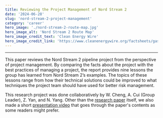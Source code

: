 ```yaml
---
title: Reviewing the Project Management of Nord Stream 2
date: '2024-06-28'
slug: 'nord-stream-2-project-management'
category: 'career'
hero_image: './nord-stream-2-route-map.jpg'
hero_image_alt: 'Nord Stream 2 Route Map'
hero_image_credit_text: 'Clean Energy Wire'
hero_image_credit_link: 'https://www.cleanenergywire.org/factsheets/gas-pipeline-nord-stream-2-links-germany-russia-splits-europe'
---
```


---

This paper reviews the Nord Stream 2 pipeline project from the perspective of project management. By comparing the facts about the project with the best practices of managing a project, the report provides nine lessons the group has learned from Nord Stream 2’s examples. The topics of these lessons range from how their technical solutions could be improved to what techniques the project team should have used for better risk management.

This research project was done collaboratively by W. Cheng, A. Cui (Group Leader), Z. Yan, and N. Yang. Other than the [research paper](https://drive.google.com/file/d/1Msf6aLE7xS1aCKXAapH2RfWKmm_iL_SM/view?usp=drive_link) itself, we also made a short [presentation video](https://drive.google.com/file/d/1lCBRK2DP15kNzYH3W11BMMMcniKGJK9A/view?usp=drive_link) that goes through the paper's contents as some readers might prefer.